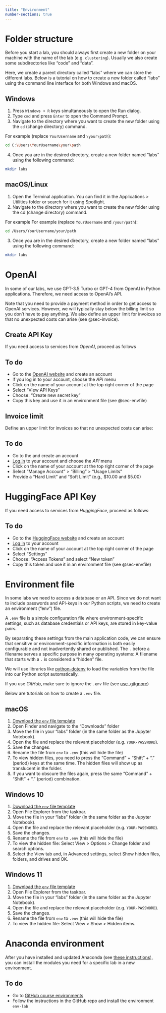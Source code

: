 ```yaml
---
title: "Environment"
number-sections: true
---
```


# Folder structure

Before you start a lab, you should always first create a new folder on your machine with the name of the lab (e.g. `clustering`). Usually we also create some subdirectories like "code" and "data".

Here, we create a parent directory called "labs" where we can store the different labs. Below is a tutorial on how to create a new folder called "labs" using the command line interface for both Windows and macOS.

## Windows

1. Press `Windows + R` keys simultaneously to open the Run dialog.
2. Type `cmd` and press `Enter` to open the Command Prompt.
3. Navigate to the directory where you want to create the new folder using the `cd` (change directory) command.
   
For example (replace `YourUsername` and `\your\path`):

```bash
cd C:\Users\YourUsername\your\path
```

4. Once you are in the desired directory, create a new folder named "labs" using the following command:

```bash
mkdir labs
```

## macOS/Linux

1. Open the Terminal application. You can find it in the Applications > Utilities folder or search for it using Spotlight.
2. Navigate to the directory where you want to create the new folder using the cd (change directory) command.

For example For example (replace `YourUsername` and `/your/path`):

```bash
cd /Users/YourUsername/your/path
```

3. Once you are in the desired directory, create a new folder named "labs" using the following command:

```bash
mkdir labs
```

# OpenAI 

In some of our labs, we use GPT-3.5 Turbo or GPT-4 from OpenAI in Python applications. Therefore, we need access to OpenAI's API. 

:::{.callout-warning}
Note that you need to provide a payment method in order to get access to OpenAI services. However, we will typically stay below the billing limit so you don't have to pay anything. We also define an upper limit for invoices so that no unexpected costs can arise (see @sec-invoice).
:::

## Create API Key


If you need access to services from *OpenAI*, proceed as follows 

:::{.callout-important}
## To do
- Go to the [OpenAI website](https://openai.com/api/) and create an account
- If you log in to your account, choose the *API* menu
- Click on the name of your account at the top right corner of the page
- Select "View API Keys"
- Choose: "Create new secret key"
- Copy this key and use it in an environment file (see @sec-envfile)
:::

## Invoice limit {#sec-invoice}

Define an upper limit for invoices so that no unexpected costs can arise:

:::{.callout-important}
## To do
- Go to the  and create an account
- [Log in](https://openai.com/api/) to your account and choose the *API* menu
- Click on the name of your account at the top right corner of the page
- Select "Manage Account" > "Billing" > "Usage Limits"
- Provide a "Hard Limit" and "Soft Limit" (e.g., $10.00 and $5.00)
:::


# HuggingFace API Key

If you need access to services from *HuggingFace*, proceed as follows:

:::{.callout-important}
## To do
- Go to the [HuggingFace website](https://huggingface.co/join) and create an account
- [Log in](https://huggingface.co/login) to your account
- Click on the name of your account at the top right corner of the page
- Select "Settings"
- Choose: "Access Tokens" and select "New token"
- Copy this token and use it in an environment file (see @sec-envfile)
:::


# Environment file {#sec-envfile}

In some labs we need to access a database or an API. Since we do not want to include passwords and API-keys in our Python scripts, we need to create an environment ("env") file. 

A `.env` file is a simple configuration file where environment-specific settings, such as database credentials or API keys, are stored in key-value pairs. 

By separating these settings from the main application code, we can ensure that sensitive or environment-specific information is both easily configurable and not inadvertently shared or published. The `.` before a filename serves a specific purpose in many operating systems: A filename that starts with a `.` is considered a "hidden" file. 

We will use libraries like [python-dotenv](https://pypi.org/project/python-dotenv/) to load the variables from the file into our Python script automatically.

:::{.callout-warning}
If you use *GitHub*, make sure to ignore the `.env` file (see [use .gitgnore](/github.qmd)) 
:::

Below are tutorials on how to create a `.env` file.

## macOS

1. [Download the `env` file template](/.env) 
2. Open Finder and navigate to the "Downloads" folder 
3. Move the file in your "labs" folder (in the same folder as the Jupyter Notebook).
4. Open the file and replace the relevant placeholder (e.g. `YOUR-PASSWORD`). 
5. Save the changes.
6. Rename the file from `env` to `.env` (this will hide the file)
7. To view hidden files, you need to press the "Command" + "Shift" + "." (period) keys at the same time. The hidden files will show up as translucent in the folder.
8. If you want to obscure the files again, press the same "Command" + "Shift" + "." (period) combination.


## Windows 10

1. [Download the `env` file template](/.env) 
2. Open File Explorer from the taskbar. 
3. Move the file in your "labs" folder (in the same folder as the Jupyter Notebook).
4. Open the file and replace the relevant placeholder (e.g. `YOUR-PASSWORD`).
5. Save the changes.
6. Rename the file from `env` to `.env` (this will hide the file)
7. To view the hidden file: Select View > Options > Change folder and search options.
8. Select the View tab and, in Advanced settings, select Show hidden files, folders, and drives and OK.

## Windows 11

1. [Download the `env` file template](/.env) 
2. Open File Explorer from the taskbar. 
3. Move the file in your "labs" folder (in the same folder as the Jupyter Notebook).
4. Open the file and replace the relevant placeholder (e.g. `YOUR-PASSWORD`).
5. Save the changes.
6. Rename the file from `env` to `.env` (this will hide the file)
7. To view the hidden file: Select View > Show > Hidden items.



# Anaconda environment

After you have installed and updated Anaconda (see [these instructions](/python.qmd)), you can install the modules you need for a specific lab in a new environment. 


::: {.callout-important}
## To do
- Go to [GitHub course environments](https://github.com/kirenz/environments)
- Follow the instructions in the GitHub repo and install the environment `env-lab` 
:::